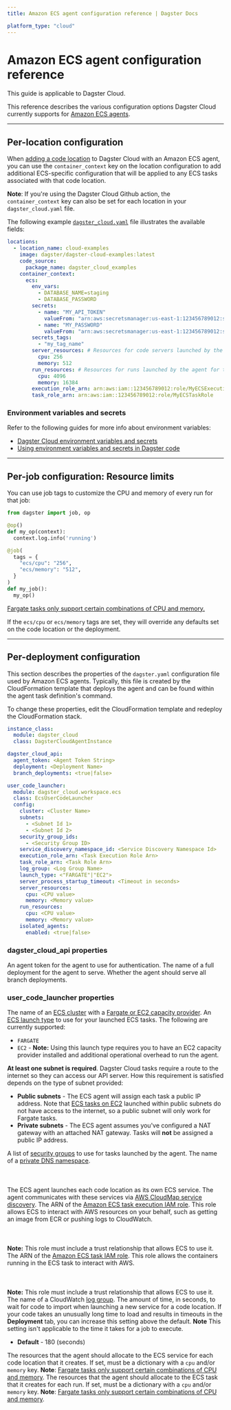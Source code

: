 ```yaml
---
title: Amazon ECS agent configuration reference | Dagster Docs

platform_type: "cloud"
---
```


# Amazon ECS agent configuration reference

<Note>This guide is applicable to Dagster Cloud.</Note>

This reference describes the various configuration options Dagster Cloud currently supports for [Amazon ECS agents](/dagster-cloud/deployment/agents/amazon-ecs).

---

## Per-location configuration

When [adding a code location](/dagster-cloud/managing-deployments/code-locations) to Dagster Cloud with an Amazon ECS agent, you can use the `container_context` key on the location configuration to add additional ECS-specific configuration that will be applied to any ECS tasks associated with that code location.

**Note**: If you're using the Dagster Cloud Github action, the `container_context` key can also be set for each location in your `dagster_cloud.yaml` file.

The following example [`dagster_cloud.yaml`](/dagster-cloud/managing-deployments/dagster-cloud-yaml) file illustrates the available fields:

```yaml
locations:
  - location_name: cloud-examples
    image: dagster/dagster-cloud-examples:latest
    code_source:
      package_name: dagster_cloud_examples
    container_context:
      ecs:
        env_vars:
          - DATABASE_NAME=staging
          - DATABASE_PASSWORD
        secrets:
          - name: "MY_API_TOKEN"
            valueFrom: "arn:aws:secretsmanager:us-east-1:123456789012:secret:FOO-AbCdEf:token::"
          - name: "MY_PASSWORD"
            valueFrom: "arn:aws:secretsmanager:us-east-1:123456789012:secret:FOO-AbCdEf:password::"
        secrets_tags:
          - "my_tag_name"
        server_resources: # Resources for code servers launched by the agent for this location
          cpu: 256
          memory: 512
        run_resources: # Resources for runs launched by the agent for this location
          cpu: 4096
          memory: 16384
        execution_role_arn: arn:aws:iam::123456789012:role/MyECSExecutionRole
        task_role_arn: arn:aws:iam::123456789012:role/MyECSTaskRole
```

### Environment variables and secrets

<AmazonEcsEnvVarsConfiguration />

Refer to the following guides for more info about environment variables:

- [Dagster Cloud environment variables and secrets](/dagster-cloud/managing-deployments/environment-variables-and-secrets)
- [Using environment variables and secrets in Dagster code](/guides/dagster/using-environment-variables-and-secrets)

---

## Per-job configuration: Resource limits

You can use job tags to customize the CPU and memory of every run for that job:

```py
from dagster import job, op

@op()
def my_op(context):
  context.log.info('running')

@job(
  tags = {
    "ecs/cpu": "256",
    "ecs/memory": "512",
  }
)
def my_job():
  my_op()
```

[Fargate tasks only support certain combinations of CPU and memory.](https://docs.aws.amazon.com/AmazonECS/latest/developerguide/task-cpu-memory-error.html)

If the `ecs/cpu` or `ecs/memory` tags are set, they will override any defaults set on the code location or the deployment.

---

## Per-deployment configuration

This section describes the properties of the `dagster.yaml` configuration file used by Amazon ECS agents. Typically, this file is created by the CloudFormation template that deploys the agent and can be found within the agent task definition's command.

To change these properties, edit the CloudFormation template and redeploy the CloudFormation stack.

```yaml
instance_class:
  module: dagster_cloud
  class: DagsterCloudAgentInstance

dagster_cloud_api:
  agent_token: <Agent Token String>
  deployment: <Deployment Name>
  branch_deployments: <true|false>

user_code_launcher:
  module: dagster_cloud.workspace.ecs
  class: EcsUserCodeLauncher
  config:
    cluster: <Cluster Name>
    subnets:
      - <Subnet Id 1>
      - <Subnet Id 2>
    security_group_ids:
      - <Security Group ID>
    service_discovery_namespace_id: <Service Discovery Namespace Id>
    execution_role_arn: <Task Execution Role Arn>
    task_role_arn: <Task Role Arn>
    log_group: <Log Group Name>
    launch_type: <"FARGATE"|"EC2">
    server_process_startup_timeout: <Timeout in seconds>
    server_resources:
      cpu: <CPU value>
      memory: <Memory value>
    run_resources:
      cpu: <CPU value>
      memory: <Memory value>
    isolated_agents:
      enabled: <true|false>
```

### dagster_cloud_api properties

<ReferenceTable>
  <ReferenceTableItem propertyName="dagster_cloud_api.agent_token">
    An agent token for the agent to use for authentication.
  </ReferenceTableItem>
  <ReferenceTableItem propertyName="dagster_cloud_api.deployment">
    The name of a full deployment for the agent to serve.
  </ReferenceTableItem>
  <ReferenceTableItem propertyName="dagster_cloud_api.branch_deployments">
    Whether the agent should serve all branch deployments.
  </ReferenceTableItem>
</ReferenceTable>

### user_code_launcher properties

<ReferenceTable>
  <ReferenceTableItem
  propertyName="config.cluster"
  >
  The name of an <a href="https://docs.aws.amazon.com/AmazonECS/latest/developerguide/create_cluster.html" target="_blank">ECS cluster</a> with a <a href="https://docs.aws.amazon.com/AmazonECS/latest/developerguide/cluster-capacity-providers.html" target="_blank">Fargate or EC2 capacity provider</a>.
  </ReferenceTableItem>
  <ReferenceTableItem
  propertyName="config.launch_type"
  >
  An <a href="https://docs.aws.amazon.com/AmazonECS/latest/developerguide/launch_types.html" target="blank">ECS launch type</a> to use for your launched ECS tasks. The following are currently supported:
  <ul>
    <li><code>FARGATE</code></li>
    <li><code>EC2</code> - <strong>Note:</strong> Using this launch type requires you to have an EC2 capacity provider installed and additional operational overhead to run the agent.</li>
  </ul>
  </ReferenceTableItem>
  <ReferenceTableItem
  propertyName="config.subnets">
  <strong>At least one subnet is required</strong>. Dagster Cloud tasks require a route to the internet so they can access our API server. How this requirement is satisfied depends on the type of subnet provided:

   <ul>
    <li>
     <strong>Public subnets</strong> - The ECS agent will assign each task a public IP address. Note that <a href="https://docs.aws.amazon.com/AmazonECS/latest/developerguide/task-networking-awsvpc.html">ECS tasks on EC2</a> launched within public subnets do not have access to the internet, so a public subnet will only work for Fargate tasks.
    </li>
    <li>
     <strong>Private subnets</strong> - The ECS agent assumes you've configured a NAT gateway with an attached NAT gateway. Tasks will <strong>not</strong> be assigned a public IP address.
    </li>
    </ul>
  </ReferenceTableItem>
  <ReferenceTableItem
  propertyName="config.security_group_ids"
  >
  A list of <a href="https://docs.aws.amazon.com/AWSCloudFormation/latest/UserGuide/aws-properties-ec2-security-group.html" target="_blank">security groups</a> to use for tasks launched by the agent.
  </ReferenceTableItem>
  <ReferenceTableItem
  propertyName="config.service_discovery_namespace_id"
  >
  The name of a <a href="https://docs.aws.amazon.com/AWSCloudFormation/latest/UserGuide/aws-resource-servicediscovery-privatednsnamespace.html" target="_blank">private DNS namespace</a>.
  <br></br><br></br>
    The ECS agent launches each code location as its own ECS service. The agent communicates with these services via <a href="https://docs.aws.amazon.com/AmazonECS/latest/developerguide/service-discovery.html" target="_blank">AWS CloudMap service discovery</a>.
  </ReferenceTableItem>
  <ReferenceTableItem
  propertyName="config.execution_role_arn">
  The ARN of the <a href="https://docs.aws.amazon.com/AmazonECS/latest/developerguide/task_execution_IAM_role.html" target="_blank">Amazon ECS task execution IAM role</a>. This role allows ECS to interact with AWS resources on your behalf, such as getting an image from ECR or pushing logs to CloudWatch.
   <br></br><br></br>
    <strong>Note:</strong> This role must include a trust relationship that allows ECS to use it.
  </ReferenceTableItem>
  <ReferenceTableItem
  propertyName="config.task_role_arn">
  The ARN of the <a href="https://docs.aws.amazon.com/AmazonECS/latest/developerguide/task-iam-roles.html" target="_blank">Amazon ECS task IAM role</a>. This role allows the containers running in the ECS task to interact with AWS.
  <br></br><br></br>
    <strong>Note:</strong> This role must include a trust relationship that allows ECS to use it.
  </ReferenceTableItem>
  <ReferenceTableItem
  propertyName="config.log_group">
  The name of a CloudWatch <a href="https://docs.aws.amazon.com/AmazonCloudWatch/latest/logs/Working-with-log-groups-and-streams.html#Create-Log-Group" target="_blank">log group</a>.
  </ReferenceTableItem>
  <ReferenceTableItem
  propertyName="config.server_process_startup_timeout">
  The amount of time, in seconds, to wait for code to import when launching a new service for a code location. If your code takes an unusually long time to load and results in timeouts in the <strong>Deployment</strong> tab, you can increase this setting above the default. <strong>Note</strong> This setting isn't applicable to the time it takes for a job to execute.
  <ul>
  <li><strong>Default</strong> - 180 (seconds)</li>
  </ul>
  </ReferenceTableItem>
  <ReferenceTableItem
  propertyName="config.server_resources">
  The resources that the agent should allocate to the ECS service for each code location that it creates. If set, must be a dictionary with a <code>cpu</code> and/or <code>memory</code> key. <strong>Note</strong>: <a href="https://docs.aws.amazon.com/AmazonECS/latest/developerguide/task-cpu-memory-error.html">Fargate tasks only support certain combinations of CPU and memory</a>.
  </ReferenceTableItem>
  <ReferenceTableItem
  propertyName="config.run_resources">
  The resources that the agent should allocate to the ECS task that it creates for each run. If set, must be a dictionary with a <code>cpu</code> and/or <code>memory</code> key. <strong>Note</strong>: <a href="https://docs.aws.amazon.com/AmazonECS/latest/developerguide/task-cpu-memory-error.html">Fargate tasks only support certain combinations of CPU and memory</a>.
  </ReferenceTableItem>
</ReferenceTable>
